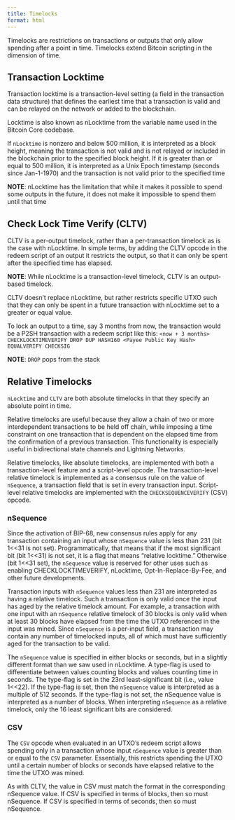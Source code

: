```yaml
---
title: Timelocks
format: html
---
```


Timelocks are restrictions on transactions or outputs that only allow spending after a point in time.
Timelocks extend Bitcoin scripting in the dimension of time.

## Transaction Locktime

Transaction locktime is a transaction-level setting (a field in the transaction data structure) that defines the
earliest time that a transaction is valid and can be relayed on the network or added to the blockchain. 

Locktime is also known as nLocktime from the variable name used in the Bitcoin Core codebase.

If `nLocktime` is nonzero and below 500 million, it is interpreted as a block height, meaning the transaction 
is not valid and is not relayed or included in the blockchain prior to the specified block height. 
If it is greater than or equal to 500 million, it is interpreted as a Unix Epoch timestamp (seconds since Jan-1-1970)
and the transaction is not valid prior to the specified time

**NOTE**: nLocktime has the limitation that while it makes it possible to spend some outputs in the future, it does not 
make it impossible to spend them until that time


## Check Lock Time Verify (CLTV)

CLTV is a per-output timelock, rather than a per-transaction timelock as is the case with nLocktime.
In simple terms, by adding the CLTV opcode in the redeem script of an output it restricts the output, 
so that it can only be spent after the specified time has elapsed.

**NOTE**: While nLocktime is a transaction-level timelock, CLTV is an output-based timelock.

CLTV doesn’t replace nLocktime, but rather restricts specific UTXO such that they can only be spent 
in a future transaction with nLocktime set to a greater or equal value.

To lock an output to a time, say 3 months from now, the transaction would be a P2SH transaction with a redeem script like this:
`<now + 3 months> CHECKLOCKTIMEVERIFY DROP DUP HASH160 <Payee Public Key Hash> EQUALVERIFY CHECKSIG`


**NOTE**: `DROP` pops from the stack


## Relative Timelocks

`nLocktime` and `CLTV` are both absolute timelocks in that they specify an absolute point in time.

Relative timelocks are useful because they allow a chain of two or more interdependent transactions to be held off chain, 
while imposing a time constraint on one transaction that is dependent on the elapsed time from the confirmation of a 
previous transaction.
This functionality is especially useful in bidirectional state channels and Lightning Networks.

Relative timelocks, like absolute timelocks, are implemented with both a transaction-level feature and a 
script-level opcode. The transaction-level relative timelock is implemented as a consensus rule on the value 
of `nSequence`, a transaction field that is set in every transaction input. Script-level relative timelocks are 
implemented with the `CHECKSEQUENCEVERIFY` (CSV) opcode.


### nSequence 

Since the activation of BIP-68, new consensus rules apply for any transaction containing an input whose `nSequence`
value is less than 231 (bit 1<<31 is not set). Programmatically, that means that if the most significant bit 
(bit 1<<31) is not set, it is a flag that means "relative locktime." Otherwise (bit 1<<31 set), the `nSequence`
value is reserved for other uses such as enabling CHECKLOCKTIMEVERIFY, nLocktime, Opt-In-Replace-By-Fee, and 
other future developments.


Transaction inputs with `nSequence` values less than 231 are interpreted as having a relative timelock. 
Such a transaction is only valid once the input has aged by the relative timelock amount. For example, 
a transaction with one input with an `nSequence` relative timelock of 30 blocks is only valid when at least 30 
blocks have elapsed from the time the UTXO referenced in the input was mined. Since `nSequence` is a per-input field,
a transaction may contain any number of timelocked inputs, all of which must have sufficiently aged for the transaction 
to be valid.


The `nSequence` value is specified in either blocks or seconds, but in a slightly different format than we saw used 
in nLocktime. A type-flag is used to differentiate between values counting blocks and values counting time in seconds. 
The type-flag is set in the 23rd least-significant bit (i.e., value 1<<22). If the type-flag is set, then the `nSequence`
value is interpreted as a multiple of 512 seconds. If the type-flag is not set, the nSequence value is interpreted as 
a number of blocks.
When interpreting `nSequence` as a relative timelock, only the 16 least significant bits are considered. 


### CSV 

The `CSV` opcode when evaluated in an UTXO’s redeem script allows spending only in a transaction whose input `nSequence`
value is greater than or equal to the `CSV` parameter. Essentially, this restricts spending the UTXO until a certain 
number of blocks or seconds have elapsed relative to the time the UTXO was mined.

As with CLTV, the value in CSV must match the format in the corresponding nSequence value. If CSV is specified in 
terms of blocks, then so must nSequence. If CSV is specified in terms of seconds, then so must nSequence.


